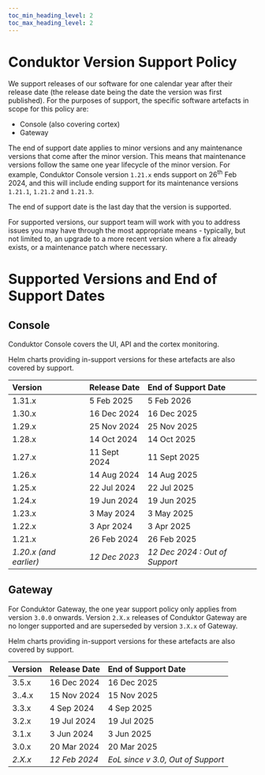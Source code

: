 ```yaml
---
toc_min_heading_level: 2
toc_max_heading_level: 2
---
```


# Conduktor Version Support Policy

We support releases of our software for one calendar year after their release date (the release date being the date the version was first published). For the purposes of support, the specific software artefacts in scope for this policy are:

* Console (also covering cortex)
* Gateway

The end of support date applies to minor versions and any maintenance versions that come after the minor version. This means that maintenance versions follow the same one year lifecycle of the minor version. For example, Conduktor Console version `1.21.x` ends support on 26<sup>th</sup> Feb 2024, and this will include ending support for its maintenance versions `1.21.1`, `1.21.2` and `1.21.3`.

The end of support date is the last day that the version is supported.

For supported versions, our support team will work with you to address issues you may have through the most appropriate means - typically, but not limited to, an upgrade to a more recent version where a fix already exists, or a maintenance patch where necessary.

# Supported Versions and End of Support Dates

## Console

Conduktor Console covers the UI, API and the cortex monitoring.

Helm charts providing in-support versions for these artefacts are also covered by support.

| **Version**            | **Release Date** | **End of Support Date**        |
| :--------------------- | :--------------- | :----------------------------- |
| 1.31.x                 | 5 Feb 2025       | 5 Feb 2026                     |
| 1.30.x                 | 16 Dec 2024      | 16 Dec 2025                    |
| 1.29.x                 | 25 Nov 2024      | 25 Nov 2025                    |
| 1.28.x                 | 14 Oct 2024      | 14 Oct 2025                    |
| 1.27.x                 | 11 Sept 2024     | 11 Sept 2025                   |
| 1.26.x                 | 14 Aug 2024      | 14 Aug 2025                    |
| 1.25.x                 | 22 Jul 2024      | 22 Jul 2025                    |
| 1.24.x                 | 19 Jun 2024      | 19 Jun 2025                    |
| 1.23.x                 | 3 May 2024       | 3 May 2025                     |
| 1.22.x                 | 3 Apr 2024       | 3 Apr 2025                     |
| 1.21.x                 | 26 Feb 2024      | 26 Feb 2025                    |
| *1.20.x (and earlier)* | *12 Dec 2023*    | *12 Dec 2024 : Out of Support* |

## Gateway

For Conduktor Gateway, the one year support policy only applies from version `3.0.0` onwards. Version `2.X.x` releases of Conduktor Gateway are no longer supported and are superseded by version `3.X.x` of Gateway.

Helm charts providing in-support versions for these artefacts are also covered by support.

| **Version** | **Release Date**  | **End of Support Date**           |
| :---------- | :---------------- | :-------------------------------- |
| 3.5.x       | 16 Dec 2024       | 16 Dec 2025                       |
| 3..4.x      | 15 Nov 2024       | 15 Nov 2025                       |
| 3.3.x       | 4 Sep 2024        | 4 Sep 2025                        |
| 3.2.x       | 19 Jul 2024       | 19 Jul 2025                       |
| 3.1.x       | 3 Jun 2024        | 3 Jun 2025                        |
| 3.0.x       | 20 Mar 2024       | 20 Mar 2025                       |
| *2.X.x*     | *12 Feb 2024*     | *EoL since v 3.0, Out of Support* |

